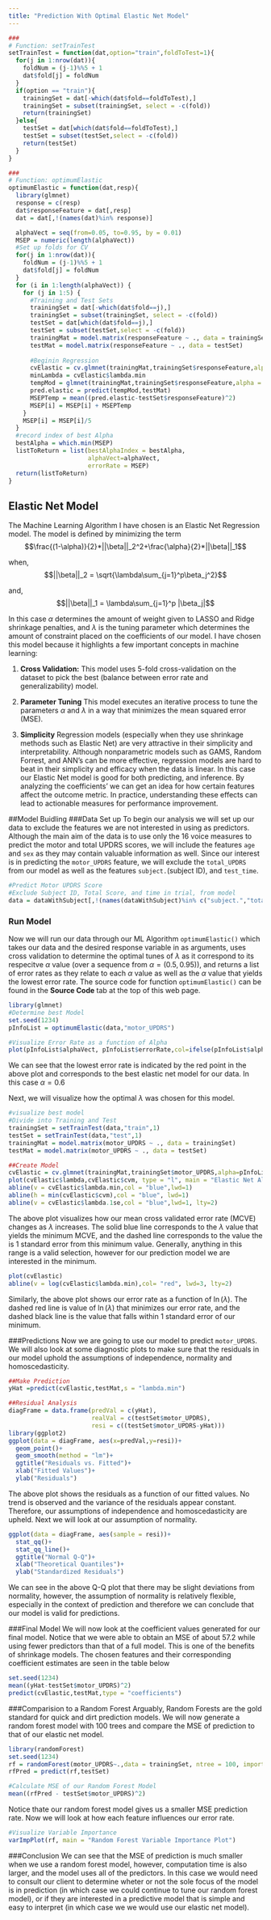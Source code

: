 ```yaml
---
title: "Prediction With Optimal Elastic Net Model"
---
```


```r
###
# Function: setTrainTest
setTrainTest = function(dat,option="train",foldToTest=1){
  for(j in 1:nrow(dat)){
    foldNum = (j-1)%%5 + 1
    dat$fold[j] = foldNum
  }
  if(option == "train"){
    trainingSet = dat[-which(dat$fold==foldToTest),]
    trainingSet = subset(trainingSet, select = -c(fold))
    return(trainingSet)
  }else{
    testSet = dat[which(dat$fold==foldToTest),]
    testSet = subset(testSet,select = -c(fold))
    return(testSet)
  }
}

###
# Function: optimumElastic
optimumElastic = function(dat,resp){
  library(glmnet)
  response = c(resp)
  dat$responseFeature = dat[,resp]
  dat = dat[,!(names(dat)%in% response)]

  alphaVect = seq(from=0.05, to=0.95, by = 0.01)
  MSEP = numeric(length(alphaVect))
  #Set up folds for CV
  for(j in 1:nrow(dat)){
    foldNum = (j-1)%%5 + 1
    dat$fold[j] = foldNum
  }
  for (i in 1:length(alphaVect)) {
    for (j in 1:5) {
      #Training and Test Sets
      trainingSet = dat[-which(dat$fold==j),]
      trainingSet = subset(trainingSet, select = -c(fold))
      testSet = dat[which(dat$fold==j),]
      testSet = subset(testSet,select = -c(fold))
      trainingMat = model.matrix(responseFeature ~ ., data = trainingSet)
      testMat = model.matrix(responseFeature ~ ., data = testSet)
      
      #Beginin Regression
      cvElastic = cv.glmnet(trainingMat,trainingSet$responseFeature,alpha = alphaVect[i])
      minLambda = cvElastic$lambda.min
      tempMod = glmnet(trainingMat,trainingSet$responseFeature,alpha = alphaVect[i],lambda = minLambda)
      pred.elastic = predict(tempMod,testMat)
      MSEPTemp = mean((pred.elastic-testSet$responseFeature)^2)
      MSEP[i] = MSEP[i] + MSEPTemp
    }
    MSEP[i] = MSEP[i]/5
  }
  #record index of best Alpha
  bestAlpha = which.min(MSEP)
  listToReturn = list(bestAlphaIndex = bestAlpha,
                      alphaVect=alphaVect,
                      errorRate = MSEP)
  return(listToReturn)
}
```

## Elastic Net Model

The Machine Learning Algorithm I have chosen is an Elastic Net Regression model. The model is defined by minimizing the term $$\frac{(1-\alpha)}{2}*||\beta||_2^2+\frac{\alpha}{2}*||\beta||_1$$

when, $$||\beta||_2 = \sqrt{\lambda\sum_{j=1}^p\beta_j^2}$$

and, $$||\beta||_1 = \lambda\sum_{j=1}^p |\beta_j|$$

In this case $\alpha$ determines the amount of weight given to LASSO and Ridge shrinkage penalties, and $\lambda$ is the tuning parameter which determines the amount of constraint placed on the coefficients of our model.  I have chosen this model because it highlights a few important concepts in machine learning:

1) **Cross Validation:** This model uses 5-fold cross-validation on the dataset to pick the best (balance between error rate and generalizability) model.

2) **Parameter Tuning** This model executes an iterative process to tune the parameters $\alpha$ and $\lambda$ in a way that minimizes the mean squared error (MSE).

3) **Simplicity** Regression models (especially when they use shrinkage methods such as Elastic Net) are very attractive in their simplicity and interpretability. Although nonparametric models such as GAMS, Random Forrest, and ANN's can be more effective, regression models are hard to beat in their simplicity and efficacy when the data is linear. In this case our Elastic Net model is good for both predicting, and inference. By analyzing the coefficients' we can get an idea for how certain features affect the outcome metric. In practice, understanding these effects can lead to actionable measures for performance improvement.

##Model Buidling
###Data Set up
To begin our analysis we will set up our data to exclude the features we are not interested in using as predictors. Although the main aim of the data is to use only the 16 voice measures to predict the motor and total UPDRS scores, we will include the features `age` and `sex` as they may contain valuable information as well. Since our interest is in predicting the `motor_UPDRS` feature, we will exclude the `total_UPDRS` from our model as well as the features `subject.`(subject ID), and `test_time`.

```r
#Predict Motor UPDRS Score
#Exclude Subject ID, Total Score, and time in trial, from model
data = dataWithSubject[,!(names(dataWithSubject)%in% c("subject.","total_UPDRS","test_time"))]
```

### Run Model
Now we will run our data through our ML Algorithm `optimumElastic()` which takes our data and the desired response variable in as arguments, uses cross validation to determine the optimal tunes of $\lambda$ as it correspond to its respecitve $\alpha$ value (over a sequence from $\alpha = (0.5,0.95)$), and returns a list of error rates as they relate to each $\alpha$ value as well as the $\alpha$ value that yields the lowest error rate. The source code for function `optimumElastic()` can be found in the **Source Code** tab at the top of this web page.

```r
library(glmnet)
#Determine best Model
set.seed(1234)
pInfoList = optimumElastic(data,"motor_UPDRS")
```

```r
#Visualize Error Rate as a function of Alpha
plot(pInfoList$alphaVect, pInfoList$errorRate,col=ifelse(pInfoList$alphaVect==pInfoList$alphaVect[pInfoList$bestAlphaIndex], "red", "black"),main = "Error Rate on Alpha",xlab = "Alpha Value",ylab = "Error Rate")
```

We can see that the lowest error rate is indicated by the red point in the above plot and corresponds to the best elastic net model for our data. In this case $\alpha = 0.6$

Next, we will visualize how the optimal $\lambda$ was chosen for this model.
```r
#visualize best model
#Divide into Training and Test
trainingSet = setTrainTest(data,"train",1)
testSet = setTrainTest(data,"test",1)
trainingMat = model.matrix(motor_UPDRS ~ ., data = trainingSet)
testMat = model.matrix(motor_UPDRS ~ ., data = testSet)

##Create Model
cvElastic = cv.glmnet(trainingMat,trainingSet$motor_UPDRS,alpha=pInfoList$alphaVect[pInfoList$bestAlphaIndex])
plot(cvElastic$lambda,cvElastic$cvm, type = "l", main = "Elastic Net Alpha = 0.6",xlab = "Cross Validated Lambda", ylab = "Mean Cross Validated Error")
abline(v = cvElastic$lambda.min,col = "blue",lwd=1)
abline(h = min(cvElastic$cvm),col = "blue", lwd=1)
abline(v = cvElastic$lambda.1se,col = "blue",lwd=1, lty=2)
```

The above plot visualizes how our mean cross validated error rate (MCVE) changes as $\lambda$ increases. The solid blue line corresponds to the $\lambda$ value that yields the minimum MCVE, and the dashed line corresponds to the value the is 1 standard error from this minimum value. Generally, anything in this range is a valid selection, however for our prediction model we are interested in the minimum.

```r
plot(cvElastic)
abline(v = log(cvElastic$lambda.min),col= "red", lwd=3, lty=2)
```

Similarly, the above plot shows our error rate as a function of $\ln(\lambda)$. The dashed red line is value of $\ln(\lambda)$ that minimizes our error rate, and the dashed black line is the value that falls within 1 standard error of our minimum.

###Predictions
Now we are going to use our model to predict `motor_UPDRS`. We will also look at some diagnostic plots to make sure that the residuals in our model uphold the assumptions of independence, normality and homoscedasticity.
```r
##Make Prediction
yHat =predict(cvElastic,testMat,s = "lambda.min")
```

```r
##Residual Analysis
diagFrame = data.frame(predVal = c(yHat),
                       realVal = c(testSet$motor_UPDRS),
                       resi = c((testSet$motor_UPDRS-yHat)))
library(ggplot2)
ggplot(data = diagFrame, aes(x=predVal,y=resi))+
  geom_point()+
  geom_smooth(method = "lm")+
  ggtitle("Residuals vs. Fitted")+
  xlab("Fitted Values")+
  ylab("Residuals")
```

The above plot shows the residuals as a function of our fitted values. No trend is observed and the variance of the residuals appear constant. Therefore, our assumptions of independence and homoscedasticity are upheld. Next we will look at our assumption of normality.

```r
ggplot(data = diagFrame, aes(sample = resi))+
  stat_qq()+
  stat_qq_line()+
  ggtitle("Normal Q-Q")+
  xlab("Theoretical Quantiles")+
  ylab("Standardized Residuals")
```

We can see in the above Q-Q plot that there may be slight deviations from normality, however, the assumption of normality is relatively flexible, especially in the context of prediction and therefore we can conclude that our model is valid for predictions.

###Final Model
We will now look at the coefficient values generated for our final model. Notice that we were able to obtain an MSE of about 57.2 while using fewer predictors than that of a full model. This is one of the benefits of shrinkage models. The chosen features and their corresponding coefficient estimates are seen in the table below
```r
set.seed(1234)
mean((yHat-testSet$motor_UPDRS)^2)
predict(cvElastic,testMat,type = "coefficients")
```

###Comparision to a Random Forest
Arguably, Random Forests are the gold standard for quick and dirt prediction models. We will now generate a random forest model with 100 trees and compare the MSE of prediction to that of our elastic net model.

```r
library(randomForest)
set.seed(1234)
rf = randomForest(motor_UPDRS~.,data = trainingSet, ntree = 100, importance=TRUE)
rfPred = predict(rf,testSet)
```

```r
#Calculate MSE of our Random Forest Model
mean((rfPred - testSet$motor_UPDRS)^2)
```
Notice thate our random forest model gives us a smaller MSE prediction rate. Now we will look at how each feature influences our error rate.

```r
#Visualize Variable Importance
varImpPlot(rf, main = "Random Forest Variable Importance Plot")
```


###Conclusion
We can see that the MSE of prediction is much smaller when we use a random forest model, however, computation time is also larger, and the model uses all of the predictors. In this case we would need to consult our client to determine wheter or not the sole focus of the model is in prediction (in which case we could continue to tune our random forest model), or if they are interested in a predictive model that is simple and easy to interpret (in which case we we would use our elastic net model).




